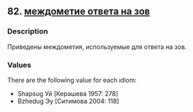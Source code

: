 ## 82. <a href =  'https://agricolamz.github.io/The_Circassian_Isoglosses_Database/82.html'>междометие ответа на зов</a>
### Description

Приведены междометия, используемые для ответа на зов.

### Values
There are the following value for each idiom:

* Shapsug  Уй [Керашева 1957: 278] 
* Bzhedug  Эу [Ситимова 2004: 118] 

